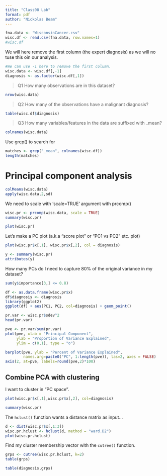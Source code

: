 ```yaml
---
title: "Class08 Lab"
format: pdf
author: "Nickolas Beam"
---
```


```r
fna.data <- "WisconsinCancer.csv"
wisc.df <- read.csv(fna.data, row.names=1)
#wisc.df
```

We will here remove the first column (the expert diagnosis) as we will no tuse this oin our analysis.

```r
#We can use -1 here to remove the first column.
wisc.data <- wisc.df[,-1]
diagnosis <- as.factor(wisc.df[,1])
```

> Q1 How many observations are in this dataset?

```r
nrow(wisc.data)
```

> Q2 How many of the observations have a malignant diagnosis?

```r
table(wisc.df$diagnosis)
```

> Q3 How many variables/features in the data are suffixed with _mean?

```r
colnames(wisc.data)
```

Use grep() to search for 
```r
matches <- grep("_mean", colnames(wisc.df))
length(matches)
```

# Principal component analysis

```r
colMeans(wisc.data)
apply(wisc.data,2,sd)
```

We need to scale with 'scale=TRUE' argument with prcomp()
```r
wisc.pr <- prcomp(wisc.data, scale = TRUE)
summary(wisc.pr)
```


```r
plot(wisc.pr)
```

Let's make a PC plot (a.k.a "score plot" or "PC1 vs PC2" etc. plot)

```r
plot(wisc.pr$x[,1], wisc.pr$x[,2], col = diagnosis)
```

```r
y <- summary(wisc.pr)
attributes(y)
```
How many PCs do I need to capture 80% of the original variance in my dataset?

```r
sum(y$importance[3,] <= 0.8)
```



```r
df <- as.data.frame(wisc.pr$x)
df$diagnosis <- diagnosis
library(ggplot2)
ggplot(df) + aes(PC1, PC2, col=diagnosis) + geom_point()
```

```r
pr.var <- wisc.pr$sdev^2
head(pr.var)
```

```r
pve <- pr.var/sum(pr.var)
plot(pve, xlab = "Principal Component",
     ylab = "Proportion of Variance Explained",
     ylim = c(0,1), type = "o")
```

```r
barplot(pve, ylab = "Percent of Variance Explained",
        names.arg=paste0("PC", 1:length(pve)), las=2, axes = FALSE)
axis(2, at=pve, labels=round(pve,2)*100)
```



## Combine PCA with clustering

I want to cluster in "PC space". 

```r
plot(wisc.pr$x[,1],wisc.pr$x[,2], col=diagnosis)
```

```r
summary(wisc.pr)
```
The `hclust()` function wants a distance matrix as input...
```r
d <- dist(wisc.pr$x[,1:3])
wisc.pr.hclust <- hclust(d, method = "ward.D2")
plot(wisc.pr.hclust)
```
Find my cluster membership vector with the `cutree()` function.

```r
grps <- cutree(wisc.pr.hclust, k=2)
table(grps)
```


```r
table(diagnosis,grps)
```




